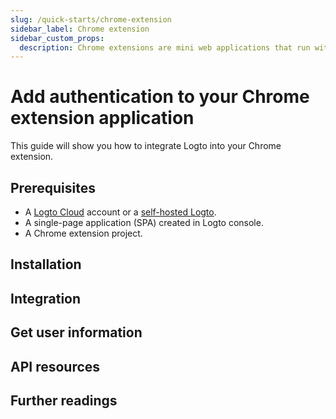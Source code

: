 ```yaml
---
slug: /quick-starts/chrome-extension
sidebar_label: Chrome extension
sidebar_custom_props:
  description: Chrome extensions are mini web applications that run within Google Chrome.
---
```




# Add authentication to your Chrome extension application

This guide will show you how to integrate Logto into your Chrome extension.

<GuideTip />

## Prerequisites

- A [Logto Cloud](https://cloud.logto.io) account or a [self-hosted Logto](/introduction/set-up-logto-oss).
- A single-page application (SPA) created in Logto console.
- A Chrome extension project.

## Installation

<Installation />

## Integration

<Integration />

## Get user information

<GetUserInformation package="@logto/chrome-extension" />

## API resources

<ApiResources package="@logto/chrome-extension" />

## Further readings

<FurtherReadings />

